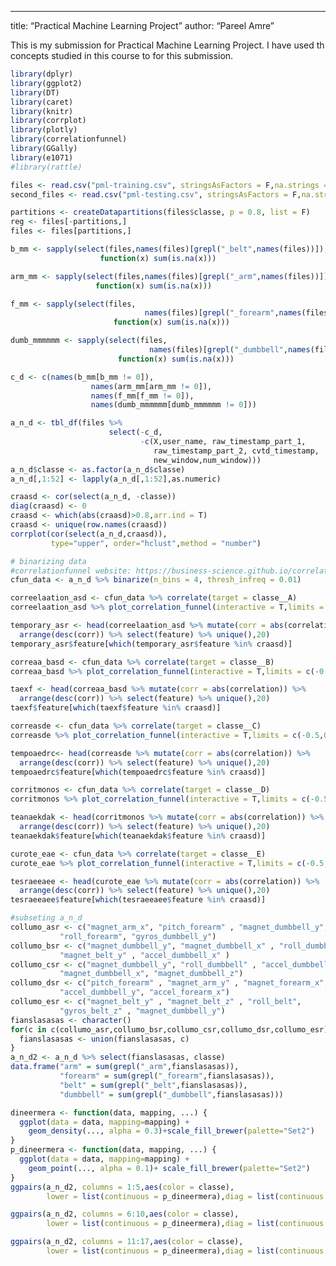---
title: "Practical Machine Learning Project"
author: "Pareel Amre"

This is my submission for Practical Machine Learning Project.
I have used th concepts studied in this course to for this submission.
```{r,warning=FALSE,message=FALSE,include=FALSE,echo=FALSE}
library(dplyr)
library(ggplot2)
library(DT)
library(caret)
library(knitr)
library(corrplot)
library(plotly)
library(correlationfunnel)
library(GGally)
library(e1071)
#library(rattle)
```


```{r}
files <- read.csv("pml-training.csv", stringsAsFactors = F,na.strings = c("","NA","#DIV/0!"))
second_files <- read.csv("pml-testing.csv", stringsAsFactors = F,na.strings = c("","NA","#DIV/0!"))
```

```{r}
partitions <- createDatapartitions(files$classe, p = 0.8, list = F)
reg <- files[-partitions,]
files <- files[partitions,]
```

```{r}
b_mm <- sapply(select(files,names(files)[grepl("_belt",names(files))]),
                    function(x) sum(is.na(x)))
```
```{r}
arm_mm <- sapply(select(files,names(files)[grepl("_arm",names(files))]),
                   function(x) sum(is.na(x)))
```
```{r}
f_mm <- sapply(select(files,
                              names(files)[grepl("_forearm",names(files))]),
                       function(x) sum(is.na(x)))
```

```{r}
dumb_mmmmmm <- sapply(select(files,
                               names(files)[grepl("_dumbbell",names(files))]),
                        function(x) sum(is.na(x)))
```

```{r}
c_d <- c(names(b_mm[b_mm != 0]), 
                  names(arm_mm[arm_mm != 0]),
                  names(f_mm[f_mm != 0]),
                  names(dumb_mmmmmm[dumb_mmmmmm != 0]))
```
```{r}
a_n_d <- tbl_df(files %>% 
                      select(-c_d,
                             -c(X,user_name, raw_timestamp_part_1, 
                                raw_timestamp_part_2, cvtd_timestamp, 
                                new_window,num_window)))
a_n_d$classe <- as.factor(a_n_d$classe)
a_n_d[,1:52] <- lapply(a_n_d[,1:52],as.numeric)
```

```{r,fig.height=10,fig.width=10}
craasd <- cor(select(a_n_d, -classe))
diag(craasd) <- 0
craasd <- which(abs(craasd)>0.8,arr.ind = T)
craasd <- unique(row.names(craasd))
corrplot(cor(select(a_n_d,craasd)),
         type="upper", order="hclust",method = "number")
```

```{r}
# binarizing data
#correlationfunnel website: https://business-science.github.io/correlationfunnel/
cfun_data <- a_n_d %>% binarize(n_bins = 4, thresh_infreq = 0.01)
```



```{r,fig.align="center",fig.width=8,fig.height=10}
correelaation_asd <- cfun_data %>% correlate(target = classe__A) 
correelaation_asd %>% plot_correlation_funnel(interactive = T,limits = c(-0.5,0.5))
```



```{r, echo=FALSE, eval=FALSE}
temporary_asr <- head(correelaation_asd %>% mutate(corr = abs(correlation)) %>% 
  arrange(desc(corr)) %>% select(feature) %>% unique(),20)
temporary_asr$feature[which(temporary_asr$feature %in% craasd)]
```


```{r,fig.align="center",fig.width=8,fig.height=10}
correaa_basd <- cfun_data %>% correlate(target = classe__B)
correaa_basd %>% plot_correlation_funnel(interactive = T,limits = c(-0.5,0.5))
```



```{r, echo=FALSE, eval=FALSE}
taexf <- head(correaa_basd %>% mutate(corr = abs(correlation)) %>% 
  arrange(desc(corr)) %>% select(feature) %>% unique(),20)
taexf$feature[which(taexf$feature %in% craasd)]
```

 

```{r,fig.align="center",fig.width=8,fig.height=10}
correasde <- cfun_data %>% correlate(target = classe__C)
correasde %>% plot_correlation_funnel(interactive = T,limits = c(-0.5,0.5))
```

 

```{r, echo=FALSE, eval=FALSE}
tempoaedrc<- head(correasde %>% mutate(corr = abs(correlation)) %>% 
  arrange(desc(corr)) %>% select(feature) %>% unique(),20)
tempoaedrc$feature[which(tempoaedrc$feature %in% craasd)]
```



```{r,fig.align="center",fig.width=8,fig.height=10}
corritmonos <- cfun_data %>% correlate(target = classe__D)
corritmonos %>% plot_correlation_funnel(interactive = T,limits = c(-0.5,0.5))
```

  

```{r, echo=FALSE, eval=FALSE}
teanaekdak <- head(corritmonos %>% mutate(corr = abs(correlation)) %>% 
  arrange(desc(corr)) %>% select(feature) %>% unique(),20)
teanaekdak$feature[which(teanaekdak$feature %in% craasd)]
```



```{r,fig.align="center",fig.width=8,fig.height=10}
curote_eae <- cfun_data %>% correlate(target = classe__E)
curote_eae %>% plot_correlation_funnel(interactive = T,limits = c(-0.5,0.5))
```
 

```{r, echo=FALSE, eval=FALSE}
tesraeeaee <- head(curote_eae %>% mutate(corr = abs(correlation)) %>% 
  arrange(desc(corr)) %>% select(feature) %>% unique(),20)
tesraeeaee$feature[which(tesraeeaee$feature %in% craasd)]
```


```{r}
#subseting a_n_d
collumo_asr <- c("magnet_arm_x", "pitch_forearm" , "magnet_dumbbell_y", 
           "roll_forearm", "gyros_dumbbell_y") 
collumo_bsr <- c("magnet_dumbbell_y", "magnet_dumbbell_x" , "roll_dumbbell" , 
           "magnet_belt_y" , "accel_dumbbell_x" )
collumo_csr <- c("magnet_dumbbell_y", "roll_dumbbell" , "accel_dumbbell_y" , 
           "magnet_dumbbell_x", "magnet_dumbbell_z")
collumo_dsr <- c("pitch_forearm" , "magnet_arm_y" , "magnet_forearm_x",
           "accel_dumbbell_y", "accel_forearm_x")
collumo_esr <- c("magnet_belt_y" , "magnet_belt_z" , "roll_belt", 
           "gyros_belt_z" , "magnet_dumbbell_y")
fianslasasas <- character()
for(c in c(collumo_asr,collumo_bsr,collumo_csr,collumo_dsr,collumo_esr)){
  fianslasasas <- union(fianslasasas, c)
}
a_n_d2 <- a_n_d %>% select(fianslasasas, classe)
data.frame("arm" = sum(grepl("_arm",fianslasasas)), 
           "forearm" = sum(grepl("_forearm",fianslasasas)),
           "belt" = sum(grepl("_belt",fianslasasas)),
           "dumbbell" = sum(grepl("_dumbbell",fianslasasas)))
```

 

```{r, fig.align="center",fig.height=15,fig.width=15}
dineermera <- function(data, mapping, ...) {
  ggplot(data = data, mapping=mapping) +
    geom_density(..., alpha = 0.3)+scale_fill_brewer(palette="Set2") 
}
p_dineermera <- function(data, mapping, ...) {
  ggplot(data = data, mapping=mapping) +
    geom_point(..., alpha = 0.1)+ scale_fill_brewer(palette="Set2") 
}
ggpairs(a_n_d2, columns = 1:5,aes(color = classe),
        lower = list(continuous = p_dineermera),diag = list(continuous = dineermera))
```

```{r,fig.align="center",fig.height=15,fig.width=15}
ggpairs(a_n_d2, columns = 6:10,aes(color = classe),
        lower = list(continuous = p_dineermera),diag = list(continuous = dineermera))
```

```{r,fig.align="center",fig.height=15,fig.width=15}
ggpairs(a_n_d2, columns = 11:17,aes(color = classe),
        lower = list(continuous = p_dineermera),diag = list(continuous = dineermera))
```


